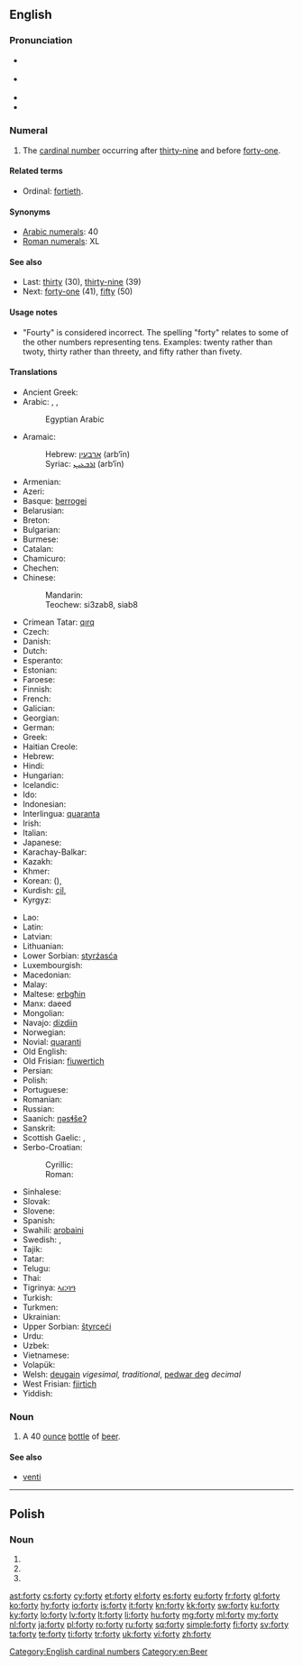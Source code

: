 ==English==

===Pronunciation===
* {{a|GenAm}} {{IPA|/ˈfɔɹti/}}
* {{a|St. Louis}} {{IPA|/ˈfɑɹɾij/}}
* {{audio|en-us-forty.ogg|Audio (US)}}
* {{rhymes|ɔː(r)ti}}

===Numeral===
{{head|en|numeral}}

# {{cardinal}} The [[cardinal number]] occurring after [[thirty-nine]] and before [[forty-one]].

====Related terms====
* Ordinal: [[fortieth]].

====Synonyms====
* [[w:Arabic numerals|Arabic numerals]]: 40
* [[w:Roman numerals|Roman numerals]]: XL

====See also====
* Last: [[thirty]] (30), [[thirty-nine]] (39)
* Next: [[forty-one]] (41), [[fifty]] (50)

====Usage notes====
* "Fourty" is considered incorrect. <!--Move the following to Etymology section? and expand.-->The spelling "forty" relates to some of the other numbers representing tens. Examples: twenty rather than twoty, thirty rather than threety, and fifty rather than fivety.

====Translations====
{{trans-top|the cardinal number occurring after thirty-nine}}
* Ancient Greek: {{tø|grc|τεσσαράκοντα|tr=tessarakonta|sc=polytonic}}
* Arabic: {{t|ar|أربعين|tr=ʾarbaʿīn|alt=أَرْبَعِينَ|sc=Arab}}, {{qualifier|only nominative, formal}} {{t|ar|أربعون|tr=ʾarbaʿūn|alt=أربَعُون|sc=Arab}}, {{qualifier|numeral}} {{t|ar|٤٠|sc=Arab}}
*: Egyptian Arabic {{tø|arz|اربعين|alt=أربعين|tr=ʾarbaʿīn|sc=Arab|xs=Egyptian Arabic}}
* Aramaic:
*: Hebrew: [[ארבעין]] (arb‘īn) {{c}}
*: Syriac: [[ܐܪܒܥܝܢ]] (arb‘īn) {{c}}
* Armenian: {{t+|hy|քառասուն|tr=k'aṙasun}}
* Azeri: {{t|az|qırx}}
* Basque: [[berrogei]]
* Belarusian: {{t|be|сорак|tr=sórak|sc=Cyrl}}
* Breton: {{t+|br|daou-ugent|xs=Breton}}
* Bulgarian: {{t|bg|четиридесет|tr=četirideset|sc=Cyrl}}
* Burmese: {{t|my|လေးဆယ်|tr=le:zè|sc=Mymr}}
* Catalan: {{t+|ca|quaranta}}
* Chamicuro: {{tø|ccc|ma'pojtamala chunka}}
* Chechen: {{tø|ce|шовзткъа|tr=šovztqha}}
* Chinese:
*: Mandarin: {{t|zh|四十|tr=sìshí|sc=Hani}}
*: Teochew: si3zab8, siab8
* Crimean Tatar: [[qırq]]
* Czech: {{t-|cs|čtyřicet}}
* Danish: {{t+|da|fyrre}}
* Dutch: {{t+|nl|veertig|f}}
* Esperanto: {{t-|eo|kvardek|xs=Esperanto}}
* Estonian: {{t-|et|nelikümmend}}
* Faroese: {{t-|fo|fjøruti|xs=Faroese}}
* Finnish: {{t+|fi|neljäkymmentä}}
* French: {{t+|fr|quarante|m}}
* Galician: {{t+|gl|corenta|xs=Galician}}
* Georgian: {{t|ka|ორმოცი|tr=ormoc'i|sc=Geor}}
* German: {{t+|de|vierzig|f}}
* Greek: {{t+|el|σαράντα|tr=saránda}}
* Haitian Creole: {{tø|ht|karant}}
* Hebrew: {{t-|he|ארבעים|m|f|alt=אַרְבָּעִים|tr=arba'ím}}
* Hindi: {{t+|hi|चालीस|tr=cālīs|sc=Deva}}
* Hungarian: {{t+|hu|negyven}}
* Icelandic: {{t+|is|fjörutíu}}
* Ido: {{t+|io|quaradek|xs=Ido}}
* Indonesian: {{t|id|empat puluh}}
* Interlingua: [[quaranta]]
* Irish: {{t|ga|daichead}}
* Italian: {{t+|it|quaranta}}
* Japanese: {{t|ja|四十|tr=よんじゅう, yonjū|sc=Jpan}}
* Karachay-Balkar: {{tø|krc|къыркъ|tr=qirq|sc=Cyrl}}
* Kazakh: {{t|kk|қырық|tr=qırıq|sc=Cyrl}}
* Khmer: {{t|km|សែសិប|tr=sɐe səp|sc=Khmr}}
* Korean: {{t|ko|사십|tr=sasip|sc=Kore}} ({{t|ko|四十|sc=Kore}}), {{t|ko|마흔|tr=maheun|sc=Kore}}
* Kurdish: [[çil]], {{ku-Arab|[[چل]]}}
* Kyrgyz: {{t|ky|кырк|tr=kırk|sc=Cyrl}}
{{trans-mid}}
* Lao: {{t|lo|ສີ່ສິບ|tr=sīː síp|sc=Laoo}}
* Latin: {{t-|la|quadraginta}}
* Latvian: {{t|lv|četrdesmit}}
* Lithuanian: {{t|lt|keturiasdešimt}}
* Lower Sorbian: [[styrźasća]]
* Luxembourgish: {{t|lb|véierzeg}}
* Macedonian: {{t|mk|четириесет|tr=četiríeset}}
* Malay: {{t|ms|empat puluh}}
* Maltese: [[erbgħin]]
* Manx: daeed
* Mongolian: {{t|mn|дөч|tr=döč|sc=Cyrl}}
* Navajo: [[dízdiin]]
* Norwegian: {{t+|no|førti}}
* Novial: [[quaranti]]
* Old English: {{t|ang|fortig|alt=fortiġ|xs=Old English}}
* Old Frisian: [[fiuwertich]]
* Persian: {{t+|fa|چهل|tr=čehel}}
* Polish: {{t|pl|czterdzieści}}
* Portuguese: {{t+|pt|quarenta}}
* Romanian: {{t+|ro|patruzeci}}
* Russian: {{t+|ru|сорок|tr=sórok}}
* Saanich: [[ŋəsɬšeʔ]]
* Sanskrit: {{t|sa|चत्वारिंशत्|tr=catvāriṃśát|sc=Deva}}
* Scottish Gaelic: {{qualifier|old system}} {{t-|gd|dà|xs=Scottish Gaelic}} {{t-|gd|fichead|alt=fhichead|xs=Scottish Gaelic}}, {{qualifier|new system}} {{t-|gd|ceathrad|xs=Scottish Gaelic}}
* Serbo-Croatian:
*: Cyrillic: {{t|sh|четрдесет}}
*: Roman: {{t|sh|četrdeset}}
* Sinhalese: {{t|si|හතළිහ|tr=hathaliha|sc=Sinh}}
* Slovak: {{t|sk|štyridsať}}
* Slovene: {{t|sl|štirideset}}
* Spanish: {{t+|es|cuarenta}}
* Swahili: [[arobaini]]
* Swedish: {{t|sv|fyrti}}, {{t+|sv|fyrtio}}
* Tajik: {{t|tg|чил|tr=čil|sc=Cyrl}}
* Tatar: {{t|tt|кырык|tr=qırıq|sc=Cyrl}}
* Telugu: {{t|te|నలభై|tr=nalabhai}}
* Thai: {{t|th|สี่สิบ|tr=sèe sìp|sc=Thai}}
* Tigrinya: [[ኣርባዓ]]
* Turkish: {{t+|tr|kırk}}
* Turkmen: {{t+|tk|kyrk|xs=Turkmen}}
* Ukrainian: {{t+|uk|сорок|tr=sórok|xs=Ukrainian}}
* Upper Sorbian: [[štyrceći]]
* Urdu: {{t|ur|چالیس|tr=cālīs|sc=ur-Arab}}
* Uzbek: {{t|uz|qirq}}
* Vietnamese: {{t|vi|bốn mười}}
* Volapük: {{t|vo|foldeg}}
* Welsh: [[deugain]] ''vigesimal, traditional'', [[pedwar deg]] ''decimal''
* West Frisian: [[fjirtich]]
* Yiddish: {{t|yi|פֿערציק|tr=fertsik|sc=Hebr}}
{{trans-bottom}}

===Noun===
{{en-noun|forties}}

# {{slang}} A 40 [[ounce]] [[bottle]] of [[beer]].

====See also====
* [[venti]] <!-- a 20 oz coffee, from Italian -->

[[Category:English cardinal numbers]]
[[Category:en:Beer]]

----

==Polish==

===Noun===
{{head|pl|noun form}}

# {{inflection of|lang=pl|fort||nom|p}}
# {{inflection of|lang=pl|fort||acc|p}}
# {{inflection of|lang=pl|fort||voc|p}}

[[ast:forty]]
[[cs:forty]]
[[cy:forty]]
[[et:forty]]
[[el:forty]]
[[es:forty]]
[[eu:forty]]
[[fr:forty]]
[[gl:forty]]
[[ko:forty]]
[[hy:forty]]
[[io:forty]]
[[is:forty]]
[[it:forty]]
[[kn:forty]]
[[kk:forty]]
[[sw:forty]]
[[ku:forty]]
[[ky:forty]]
[[lo:forty]]
[[lv:forty]]
[[lt:forty]]
[[li:forty]]
[[hu:forty]]
[[mg:forty]]
[[ml:forty]]
[[my:forty]]
[[nl:forty]]
[[ja:forty]]
[[pl:forty]]
[[ro:forty]]
[[ru:forty]]
[[sq:forty]]
[[simple:forty]]
[[fi:forty]]
[[sv:forty]]
[[ta:forty]]
[[te:forty]]
[[ti:forty]]
[[tr:forty]]
[[uk:forty]]
[[vi:forty]]
[[zh:forty]]